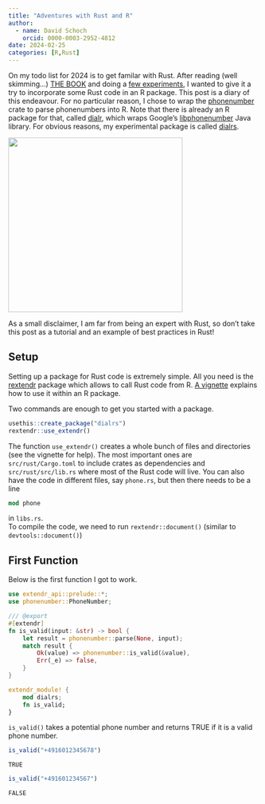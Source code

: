 ```yaml
---
title: "Adventures with Rust and R"
author:
  - name: David Schoch
    orcid: 0000-0003-2952-4812
date: 2024-02-25
categories: [R,Rust]
---
```


On my todo list for 2024 is to get familar with Rust. After reading (well skimming...) [THE BOOK](https://doc.rust-lang.org/book/) and doing a [few experiments](https://github.com/schochastics/rust_playground), I wanted to give it a try to incorporate some Rust code in an R package. This post is a diary of this endeavour. For no particular reason, I chose to wrap the [phonenumber](https://crates.io/crates/phonenumber) crate to parse phonenumbers into R. Note that there is already an R package for that, called [dialr](https://github.com/socialresearchcentre/dialr), which wraps Google's [libphonenumber](https://github.com/google/libphonenumber) Java library. For obvious reasons, my experimental package is called [dialrs](https://github.com/schochastics/dialrs). 

![](dialrs.png){width=350px fig-align="center"}

As a small disclaimer, I am far from being an expert with Rust, so don't take this post as a tutorial and an example of best practices in Rust!

## Setup

Setting up a package for Rust code is extremely simple. All you need is the [rextendr](https://github.com/extendr/rextendr) package which allows to call Rust code from R. [A vignette](https://extendr.github.io/rextendr/articles/package.html) explains how to use it within an R package. 

Two commands are enough to get you started with a package.
```r
usethis::create_package("dialrs")
rextendr::use_extendr()
```
The function `use_extendr()` creates a whole bunch of files and directories (see the vignette for help). The most important ones are `src/rust/Cargo.toml` to include crates as dependencies and `src/rust/src/lib.rs` where most of the Rust code will live. You can also have the code in different files, say `phone.rs`, but then there needs to be a line

```rust
mod phone
```

in `libs.rs`.  
To compile the code, we need to run `rextendr::document()` (similar to `devtools::document()`)

## First Function

Below is the first function I got to work. 

```rust
use extendr_api::prelude::*;
use phonenumber::PhoneNumber;

/// @export
#[extendr]
fn is_valid(input: &str) -> bool {
    let result = phonenumber::parse(None, input);
    match result {
        Ok(value) => phonenumber::is_valid(&value),
        Err(_e) => false,
    }
}

extendr_module! {
    mod dialrs;
    fn is_valid;
}

```

`is_valid()` takes a potential phone number and returns TRUE if it is a valid phone number.

```r
is_valid("+4916012345678")
```

```
TRUE
```

```r
is_valid("+491601234567")
```

```
FALSE
```

